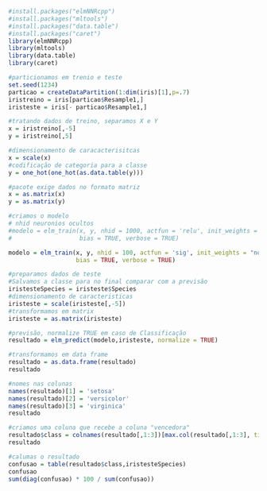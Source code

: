 ```{r}
#install.packages("elmNNRcpp")
#install.packages("mltools")
#install.packages("data.table")
#install.packages("caret")
library(elmNNRcpp)
library(mltools)
library(data.table)
library(caret)
```

```{r}
#particionamos em trenio e teste
set.seed(1234)
particao = createDataPartition(1:dim(iris)[1],p=.7)
iristreino = iris[particao$Resample1,]
iristeste = iris[- particao$Resample1,]
```

```{r}
#tratando dados de treino, separamos X e Y
x = iristreino[,-5]
y = iristreino[,5]
```

```{r}
#dimensionamento de caracacterisitcas
x = scale(x)
#codificação de categoria para a classe
y = one_hot(one_hot(as.data.table(y)))
```

```{r}
#pacote exige dados no formato matriz
x = as.matrix(x)
y = as.matrix(y)
```

```{r}
#criamos o modelo
# nhid neuronios ocultos
#modelo = elm_train(x, y, nhid = 1000, actfun = 'relu', init_weights = "uniform_negative", 
#                   bias = TRUE, verbose = TRUE)

modelo = elm_train(x, y, nhid = 100, actfun = 'sig', init_weights = "normal_gaussian", 
                   bias = TRUE, verbose = TRUE)
```

```{r}
#preparamos dados de teste
#Salvamos a classe para no final comparar com a previsão
iristesteSpecies = iristeste$Species
#dimensionamento de caracteristicas
iristeste = scale(iristeste[,-5])
#transformamos em matrix
iristeste = as.matrix(iristeste)
```

```{r}
#previsão, normalize TRUE em caso de Classificação
resultado = elm_predict(modelo,iristeste, normalize = TRUE)
```

```{r}
#transformamos em data frame
resultado = as.data.frame(resultado)
resultado
```

```{r}
#nomes nas colunas
names(resultado)[1] = 'setosa'
names(resultado)[2] = 'versicolor'
names(resultado)[3] = 'virginica'
resultado
```

```{r}
#criamos uma coluna que recebe a coluna "vencedora"
resultado$class = colnames(resultado[,1:3])[max.col(resultado[,1:3], ties.method = 'first')]
resultado
```

```{r}
#calumas o resultado
confusao = table(resultado$class,iristesteSpecies)
confusao
sum(diag(confusao) * 100 / sum(confusao))
```

